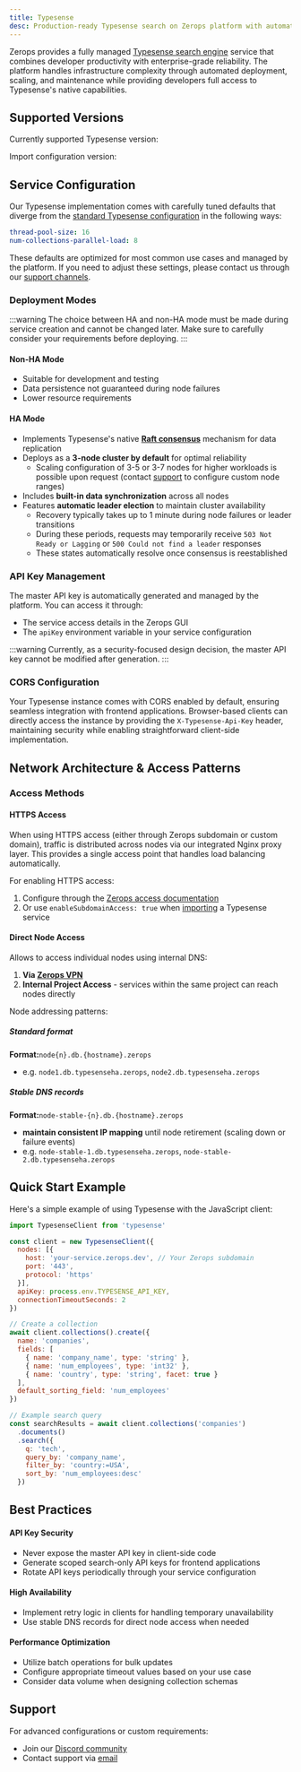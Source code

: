 ```yaml
---
title: Typesense
desc: Production-ready Typesense search on Zerops platform with automated scaling and enterprise reliability. Deploy, manage, and scale with zero infrastructure hassle.
---
```



Zerops provides a fully managed [Typesense search engine](https://typesense.org/) service that combines developer productivity with enterprise-grade reliability. The platform handles infrastructure complexity through automated deployment, scaling, and maintenance while providing developers full access to Typesense's native capabilities.

## Supported Versions

Currently supported Typesense version:
<UnorderedList data={data.typesense.readable}/>

Import configuration version:
<UnorderedCodeList data={data.typesense.import}/>

## Service Configuration

Our Typesense implementation comes with carefully tuned defaults that diverge from the [standard Typesense configuration](https://typesense.org/docs/27.1/api/server-configuration.html#using-command-line-arguments) in the following ways:

```yaml
thread-pool-size: 16
num-collections-parallel-load: 8
```

These defaults are optimized for most common use cases and managed by the platform. If you need to adjust these settings, please contact us through our [support channels](#support).

### Deployment Modes

:::warning
The choice between HA and non-HA mode must be made during service creation and cannot be changed later. Make sure to carefully consider your requirements before deploying.
:::

#### Non-HA Mode
- Suitable for development and testing
- Data persistence not guaranteed during node failures
- Lower resource requirements

#### HA Mode
- Implements Typesense's native [**Raft consensus**](https://typesense.org/docs/guide/high-availability.html) mechanism for data replication
- Deploys as a **3-node cluster by default** for optimal reliability
  - Scaling configuration of 3-5 or 3-7 nodes for higher workloads is possible upon request (contact [support](#support) to configure custom node ranges)
- Includes **built-in data synchronization** across all nodes
- Features **automatic leader election** to maintain cluster availability
  - Recovery typically takes up to 1 minute during node failures or leader transitions
  - During these periods, requests may temporarily receive `503 Not Ready or Lagging` or `500 Could not find a leader` responses
  - These states automatically resolve once consensus is reestablished

### API Key Management

The master API key is automatically generated and managed by the platform. You can access it through:
- The service access details in the Zerops GUI
- The `apiKey` environment variable in your service configuration

:::warning
Currently, as a security-focused design decision, the master API key cannot be modified after generation.
:::

### CORS Configuration

Your Typesense instance comes with CORS enabled by default, ensuring seamless integration with frontend applications. Browser-based clients can directly access the instance by providing the `X-Typesense-Api-Key` header, maintaining security while enabling straightforward client-side implementation.

## Network Architecture & Access Patterns

### Access Methods

#### HTTPS Access

When using HTTPS access (either through Zerops subdomain or custom domain), traffic is distributed across nodes via our integrated Nginx proxy layer. This provides a single access point that handles load balancing automatically.

For enabling HTTPS access:
1. Configure through the [Zerops access documentation](/features/access)
2. Or use `enableSubdomainAccess: true` when [importing](/references/import#service-configuration) a Typesense service

#### Direct Node Access

Allows to access individual nodes using internal DNS:
1. **Via [Zerops VPN](/references/vpn)**
2. **Internal Project Access** - services within the same project can reach nodes directly

Node addressing patterns:
##### Standard format
**Format:**```node{n}.db.{hostname}.zerops```
- e.g. `node1.db.typesenseha.zerops`, `node2.db.typesenseha.zerops`
##### Stable DNS records
**Format:**```node-stable-{n}.db.{hostname}.zerops```
- **maintain consistent IP mapping** until node retirement (scaling down or failure events)
- e.g. `node-stable-1.db.typesenseha.zerops`, `node-stable-2.db.typesenseha.zerops`

## Quick Start Example

Here's a simple example of using Typesense with the JavaScript client:

```javascript
import TypesenseClient from 'typesense'

const client = new TypesenseClient({
  nodes: [{
    host: 'your-service.zerops.dev', // Your Zerops subdomain
    port: '443',
    protocol: 'https'
  }],
  apiKey: process.env.TYPESENSE_API_KEY,
  connectionTimeoutSeconds: 2
})

// Create a collection
await client.collections().create({
  name: 'companies',
  fields: [
    { name: 'company_name', type: 'string' },
    { name: 'num_employees', type: 'int32' },
    { name: 'country', type: 'string', facet: true }
  ],
  default_sorting_field: 'num_employees'
})

// Example search query
const searchResults = await client.collections('companies')
  .documents()
  .search({
    q: 'tech',
    query_by: 'company_name',
    filter_by: 'country:=USA',
    sort_by: 'num_employees:desc'
  })
```

## Best Practices

#### API Key Security
- Never expose the master API key in client-side code
- Generate scoped search-only API keys for frontend applications
- Rotate API keys periodically through your service configuration

#### High Availability
- Implement retry logic in clients for handling temporary unavailability
- Use stable DNS records for direct node access when needed

#### Performance Optimization
- Utilize batch operations for bulk updates
- Configure appropriate timeout values based on your use case
- Consider data volume when designing collection schemas

## Support

For advanced configurations or custom requirements:
- Join our [Discord community](https://discord.gg/zerops)
- Contact support via [email](mailto:support@zerops.io)